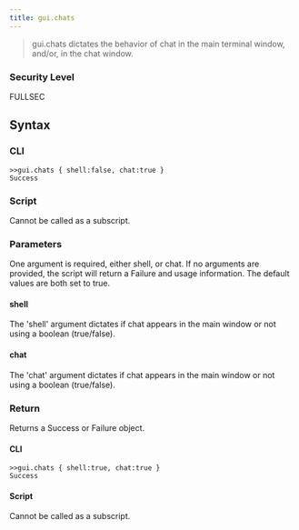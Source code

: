 ```yaml
---
title: gui.chats
---
```


> gui.chats dictates the behavior of chat in the main terminal window, and/or, in the chat window.

### Security Level

FULLSEC

## Syntax

### CLI

```
>>gui.chats { shell:false, chat:true }
Success
```

### Script

Cannot be called as a subscript.

### Parameters

One argument is required, either shell, or chat. If no arguments are provided, the script will return a Failure and usage information. The default values are both set to true.

#### shell

The 'shell' argument dictates if chat appears in the main window or not using a boolean (true/false).

#### chat

The 'chat' argument dictates if chat appears in the main window or not using a boolean (true/false).

### Return

Returns a Success or Failure object.

#### CLI

```
>>gui.chats { shell:true, chat:true }
Success
```

#### Script

Cannot be called as a subscript.
